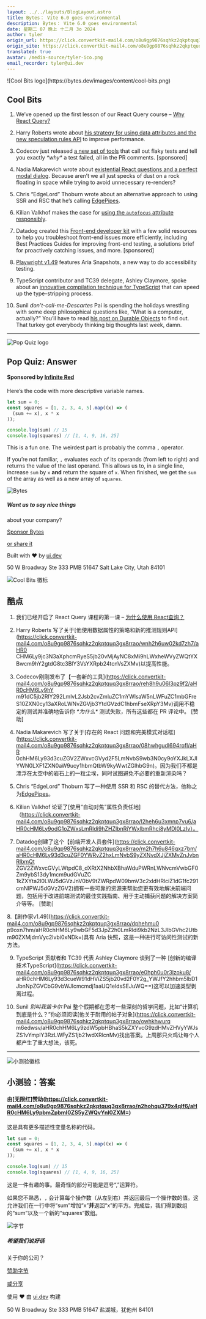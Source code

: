 ```yaml
---
layout: ../../layouts/BlogLayout.astro
title: Bytes： Vite 6.0 goes environmental
description: Bytes： Vite 6.0 goes environmental
date: 星期二 07 晚上 十二月 3o 2024
author: tyler
origin_url: https://click.convertkit-mail4.com/o8u9gp9876sqhkz2qkptquq3gx8rrao/z2hgh7u3l2kz6pup/aHR0cHM6Ly9ieXRlcy5kZXYvYXJjaGl2ZXMvMzQ3
origin_site: https://click.convertkit-mail4.com/o8u9gp9876sqhkz2qkptquq3gx8rrao/z2hgh7u3l2kz6pup/aHR0cHM6Ly9ieXRlcy5kZXYvYXJjaGl2ZXMvMzQ3
translated: true
avatar: /media-source/tyler-ico.png
email_recorder: tyler@ui.dev
---
```



<Reference client:only="react" title="Bytes： Vite 6.0 goes environmental" url="https://click.convertkit-mail4.com/o8u9gp9876sqhkz2qkptquq3gx8rrao/z2hgh7u3l2kz6pup/aHR0cHM6Ly9ieXRlcy5kZXYvYXJjaGl2ZXMvMzQ3" />

<Detail client:only="react">
	![Cool Bits logo](https://bytes.dev/images/content/cool-bits.png)

## Cool Bits

1.  We’ve opened up the first lesson of our React Query course – [Why React Query?](https://click.convertkit-mail4.com/o8u9gp9876sqhkz2qkptquq3gx8rrao/48hvh7urxdp3l3tx/aHR0cHM6Ly91aS5kZXYvYy9xdWVyeS93aHktcmVhY3QtcXVlcnk_cz1ieXRlcw==)
    
2.  Harry Roberts wrote about [his strategy for using data attributes and the new speculation rules API](https://click.convertkit-mail4.com/o8u9gp9876sqhkz2qkptquq3gx8rrao/wnh2h6uw02kd7zh7/aHR0cHM6Ly9jc3N3aXphcmRyeS5jb20vMjAyNC8xMi9hLWxheWVyZWQtYXBwcm9hY2gtdG8tc3BlY3VsYXRpb24tcnVsZXMv) to improve performance.
    
3.  Codecov just released [a new set of tools](https://click.convertkit-mail4.com/o8u9gp9876sqhkz2qkptquq3gx8rrao/reh8h9u06l3pz9f2/aHR0cHM6Ly9hYm91dC5jb2RlY292LmlvL2Jsb2cvZmluZC1mYWlsaW5nLWFuZC1mbGFreS10ZXN0cy13aXRoLWNvZGVjb3YtdGVzdC1hbmFseXRpY3Mv) that call out flaky tests and tell you exactly _\*why\*_ a test failed, all in the PR comments. \[sponsored\]
    
4.  Nadia Makarevich wrote about [existential React questions and a perfect modal dialog](https://click.convertkit-mail4.com/o8u9gp9876sqhkz2qkptquq3gx8rrao/08hwhgudl694rofl/aHR0cHM6Ly93d3cuZGV2ZWxvcGVyd2F5LmNvbS9wb3N0cy9oYXJkLXJlYWN0LXF1ZXN0aW9ucy1hbmQtbW9kYWwtZGlhbG9n). Because aren’t we all just specks of dust on a rock floating in space while trying to avoid unnecessary re-renders?
    
5.  Chris “EdgeLord” Thoburn wrote about an alternative approach to using SSR and RSC that he’s calling [EdgePipes](https://click.convertkit-mail4.com/o8u9gp9876sqhkz2qkptquq3gx8rrao/8ghqh3ulr628n2bk/aHR0cHM6Ly9ydW5zcGlyZWQuY29tLzIwMjQvMTIvMDEvZWRnZS1waXBlcy5odG1s).
    
6.  Kilian Valkhof makes the case for [using the `autofocus` attribute responsibly](https://click.convertkit-mail4.com/o8u9gp9876sqhkz2qkptquq3gx8rrao/l2heh6u3xmnp7vu6/aHR0cHM6Ly9odG1oZWxsLmRldi9hZHZlbnRjYWxlbmRhci8yMDI0LzIv).
    
7.  Datadog created this [Front-end developer kit](https://click.convertkit-mail4.com/o8u9gp9876sqhkz2qkptquq3gx8rrao/m2h7h6u846qxz7bm/aHR0cHM6Ly93d3cuZGF0YWRvZ2hxLmNvbS9yZXNvdXJjZXMvZnJvbnRlbmQtZGV2ZWxvcGVyLWtpdC8_dXRtX2NhbXBhaWduPWRnLWNvcmVwbGF0Zm9ybS13dy1mcm9udGVuZC1kZXYta2l0LWJ5dGVzJnV0bV9tZWRpdW09bmV3c2xldHRlciZ1dG1fc291cmNlPWJ5dGVzZGV2) with a few solid resources to help you troubleshoot front-end issues more efficiently, including Best Practices Guides for improving front-end testing, a solutions brief for proactively catching issues, and more. \[sponsored\]
    
8.  [Playwright v1.49](https://click.convertkit-mail4.com/o8u9gp9876sqhkz2qkptquq3gx8rrao/dphehmu0p9oxn7hm/aHR0cHM6Ly9wbGF5d3JpZ2h0LmRldi9kb2NzL3JlbGVhc2Utbm90ZXMjdmVyc2lvbi0xNDk=) features Aria Snapshots, a new way to do accessibility testing.
    
9.  TypeScript contributor and TC39 delegate, Ashley Claymore, spoke about an [innovative compilation technique for TypeScript](https://click.convertkit-mail4.com/o8u9gp9876sqhkz2qkptquq3gx8rrao/e0hph0u0r3lzoku8/aHR0cHM6Ly93d3cueW91dHViZS5jb20vd2F0Y2g_YWJfY2hhbm5lbD1JbnNpZGVCbG9vbWJlcmcmdj1aaUQ1eldsSEJuWQ==) that can speed up the type-stripping process.
    
10.  Sunil _don’t-call-me-Descartes_ Pai is spending the holidays wrestling with some deep philosophical questions like, “What is a computer, actually?” You’ll have to read [his post on Durable Objects](https://click.convertkit-mail4.com/o8u9gp9876sqhkz2qkptquq3gx8rrao/owhkhwurqm6edwsv/aHR0cHM6Ly9zdW5pbHBhaS5kZXYvcG9zdHMvZHVyYWJsZS1vYmplY3RzLWFyZS1jb21wdXRlcnMv) to find out. That turkey got everybody thinking big thoughts last week, damn.
    

* * *

![Pop Quiz logo](https://bytes.dev/images/content/pop-quiz.png)

## Pop Quiz: Answer

#### Sponsored by [Infinite Red](https://click.convertkit-mail4.com/o8u9gp9876sqhkz2qkptquq3gx8rrao/n2hohqu379x4qlf6/aHR0cHM6Ly9pbmZpbml0ZS5yZWQvYnl0ZXM=)

Here’s the code with more descriptive variable names.

```js
let sum = 0;
const squares = [1, 2, 3, 4, 5].map((x) => (
  (sum += x), x * x
));

console.log(sum) // 15
console.log(squares) // [1, 4, 9, 16, 25]
```

This is a fun one. The weirdest part is probably the comma `,` operator.

If you’re not familiar, `,` evaluates each of its operands (from left to right) and returns the value of the last operand. This allows us to, in a single line, increase `sum` by `x` **and** return the square of `x`. When finished, we get the `sum` of the array as well as a new array of `squares`.

![Bytes](https://bytes.dev/images/bytes-icon.png)

##### Want us to say nice things  
about your company?

[Sponsor Bytes](https://click.convertkit-mail4.com/o8u9gp9876sqhkz2qkptquq3gx8rrao/z2hgh7u3l2kzxpap/aHR0cHM6Ly9ieXRlcy5kZXYvYWR2ZXJ0aXNl)

[or share it](https://click.convertkit-mail4.com/o8u9gp9876sqhkz2qkptquq3gx8rrao/p8hehquzqw2eoxsq/aHR0cHM6Ly9ieXRlcy5kZXYvc2hhcmU=)

Built with ❤️ by [ui.dev](https://click.convertkit-mail4.com/o8u9gp9876sqhkz2qkptquq3gx8rrao/qvh8h8urkm43p5cl/aHR0cHM6Ly91aS5kZXY=)

50 W Broadway Ste 333 PMB 51647 Salt Lake City, Utah 84101


</Detail>

![Cool Bits 徽标](https://bytes.dev/images/content/cool-bits.png)

## 酷点

1. 我们已经开启了 React Query 课程的第一课 – [为什么使用 React查询？](https://click.convertkit-mail4.com/o8u9gp9876sqhkz2qkptquq3gx8rrao/48hvh7urxdp3l3tx/aHR0cHM6Ly91aS5kZXYvYy9xdWVyeS93aHktcmVhY3QtcXVlcnk_cz1ieXRlcw==)

2. Harry Roberts 写了关于\[他使用数据属性的策略和新的推测规则API]\(https://click.convertkit-mail4.com/o8u9gp9876sqhkz2qkptquq3gx8rrao/wnh2h6uw02kd7zh7/aHR0 CHM6Ly9jc3N3aXphcmRyeS5jb20vMjAyNC8xMi9hLWxheWVyZWQtYXBwcm9hY2gtdG8tc3BlY3VsYXRpb24tcnVsZXMv)以提高性能。

3. Codecov刚刚发布了【一套新的工具]\(https://click.convertkit-mail4.com/o8u9gp9876sqhkz2qkptquq3gx8rrao/reh8h9u06l3pz9f2/aHR0cHM6Ly9hY m91dC5jb2RlY292LmlvL2Jsb2cvZmluZC1mYWlsaW5nLWFuZC1mbGFreS10ZXN0cy13aXRoLWNvZGVjb3YtdGVzdC1hbmFseXRpY3Mv)调用不稳定的测试并准确地告诉你 *\*为什么\** 测试失败，所有这些都在 PR 评论中。 \[赞助]

4. Nadia Makarevich 写了关于\[存在的 React 问题和完美模式对话框]\(https://click.convertkit-mail4.com/o8u9gp9876sqhkz2qkptquq3gx8rrao/08hwhgudl694rofl/aHR 0chHM6Ly93d3cuZGV2ZWxvcGVyd2F5LmNvbS9wb3N0cy9oYXJkLXJlYWN0LXF1ZXN0aW9ucy1hbmQtbW9kyWwtZGlhbG9n)。因为我们不都是漂浮在太空中的岩石上的一粒尘埃，同时试图避免不必要的重新渲染吗？

5. Chris “EdgeLord” Thoburn 写了一种使用 SSR 和 RSC 的替代方法，他称之为[EdgePipes](https://click.convertkit-mail4.com/o8u9gp9876sqhkz2qkptquq3gx8rrao/8ghqh3ulr628n2bk/aHR0cHM6Ly9ydW5zcGlyZWQuY29tLzIwMjQvMTIvMDEvZWRnZS1waXBlcy5odG1s)。

6. Kilian Valkhof 论证了\[使用“自动对焦”属性负责任地]（https://click.convertkit-mail4.com/o8u9gp9876sqhkz2qkptquq3gx8rrao/l2heh6u3xmnp7vu6/aHR0cHM6Ly9odG1oZWxsLmRldi9hZHZlbnRjYWxlbmRhci8yMDI0LzIv）。

7. Datadog创建了这个【前端开发人员套件]\(https://click.convertkit-mail4.com/o8u9gp9876sqhkz2qkptquq3gx8rrao/m2h7h6u846qxz7bm/aHR0cHM6Ly93d3cuZGF0YWRvZ2hxLmNvbS9yZXNvdXJjZXMvZnJvbnRlbmQt ZGV2ZWxvcGVyLWtpdC8\_dXRtX2NhbXBhaWduPWRnLWNvcmVwbGF0Zm9ybS13dy1mcm9udGVuZC 1kZXYta2l0LWJ5dGVzJnV0bV9tZWRpdW09bmV3c2xldHRlciZ1dG1fc291cmNlPWJ5dGVzZGV2)拥有一些可靠的资源来帮助您更有效地解决前端问题，包括用于改进前端测试的最佳实践指南、用于主动捕获问题的解决方案简介等等。 \[赞助]

8.【剧作家v1.49]\(https://click.convertkit-mail4.com/o8u9gp9876sqhkz2qkptquq3gx8rrao/dphehmu0 p9oxn7hm/aHR0chHM6Ly9wbGF5d3JpZ2h0LmRldi9kb2NzL3JlbGVhc2Utbm90ZXMjdmVyc2lvbi0xNDk=)具有 Aria 快照，这是一种进行可访问性测试的新方法。

9. TypeScript 贡献者和 TC39 代表 Ashley Claymore 谈到了一种 \[创新的编译技术TypeScript]\(https://click.convertkit-mail4.com/o8u9gp9876sqhkz2qkptquq3gx8rrao/e0hph0u0r3lzoku8/ aHR0chHM6Ly93d3cueW91dHViZS5jb20vd2F0Y2g\_YWJfY2hhbm5lbD1JbnNpZGVCbG9vbWJlcmcmdj1aaUQ1eldsSEJuWQ==)这可以加速类型剥离过程。

10. Sunil *别叫我笛卡尔* Pai 整个假期都在思考一些深刻的哲学问题，比如“计算机到底是什么？”你必须阅读\[他关于耐用的帖子对象]\(https://click.convertkit-mail4.com/o8u9gp9876sqhkz2qkptquq3gx8rrao/owhkhwurq m6edwsv/aHR0chHM6Ly9zdW5pbHBhaS5kZXYvcG9zdHMvZHVyYWJsZS1vYmplY3RzLWFyZS1jb21wdXRlcnMv)找出答案。上周那只火鸡让每个人都产生了重大想法，该死。

***

![小测验徽标](https://bytes.dev/images/content/pop-quiz.png)

## 小测验：答案

#### 由\[无限红]赞助(https://click.convertkit-mail4.com/o8u9gp9876sqhkz2qkptquq3gx8rrao/n2hohqu379x4qlf6/aHR0cHM6Ly9pbmZpbml0ZS5yZWQvYnl0ZXM=)

这是具有更多描述性变量名称的代码。

```js
let sum = 0;
const squares = [1, 2, 3, 4, 5].map((x) => (
  (sum += x), x * x
));

console.log(sum) // 15
console.log(squares) // [1, 4, 9, 16, 25]
```

这是一件有趣的事。最奇怪的部分可能是逗号“,”运算符。

如果您不熟悉，`,` 会计算每个操作数（从左到右）并返回最后一个操作数的值。这允许我们在一行中将“sum”增加“x”**并**返回“x”的平方。完成后，我们得到数组的“sum”以及一个新的“squares”数组。

![字节](https://bytes.dev/images/bytes-icon.png)

##### 希望我们说好话

关于你的公司？

[赞助字节](https://click.convertkit-mail4.com/o8u9gp9876sqhkz2qkptquq3gx8rrao/z2hgh7u3l2kzxpap/aHR0cHM6Ly9ieXRlcy5kZXYvYWR2ZXJ0aXNl)

[或分享](https://click.convertkit-mail4.com/o8u9gp9876sqhkz2qkptquq3gx8rrao/p8hehquzqw2eoxsq/aHR0cHM6Ly9ieXRlcy5kZXYvc2hhcmU=)

使用 ❤️ 由 [ui.dev](https://click.convertkit-mail4.com/o8u9gp9876sqhkz2qkptquq3gx8rrao/qvh8h8urkm43p5cl/aHR0cHM6Ly91aS5kZXY=) 构建

50 W Broadway Ste 333 PMB 51647 盐湖城，犹他州 84101


